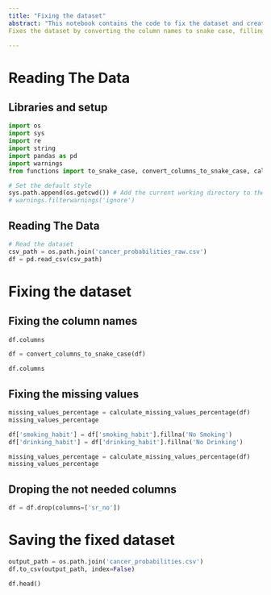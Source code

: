 ```yaml
---
title: "Fixing the dataset"
abstract: "This notebook contains the code to fix the dataset and create the data set to work with."
Fixes the dataset by converting the column names to snake case, filling the missing values, and saving the fixed dataset.

---
```


# Reading The Data

## Libraries and setup
```python
import os
import sys
import re
import string
import pandas as pd
import warnings
from functions import to_snake_case, convert_columns_to_snake_case, calculate_missing_values_percentage

# Set the default style
sys.path.append(os.getcwd()) # Add the current working directory to the path
# warnings.filterwarnings('ignore')
```

## Reading The Data
```python
# Read the dataset
csv_path = os.path.join('cancer_probabilities_raw.csv')
df = pd.read_csv(csv_path)
```

# Fixing the dataset

## Fixing the column names

```python
df.columns
```
```python
df = convert_columns_to_snake_case(df)
```

```python
df.columns
```

## Fixing the missing values
```python
missing_values_percentage = calculate_missing_values_percentage(df)
missing_values_percentage
```

```python
df['smoking_habit'] = df['smoking_habit'].fillna('No Smoking')
df['drinking_habit'] = df['drinking_habit'].fillna('No Drinking')
```

```python
missing_values_percentage = calculate_missing_values_percentage(df)
missing_values_percentage
```

## Droping the not needed columns
```python
df = df.drop(columns=['sr_no'])
```

# Saving the fixed dataset
```python
output_path = os.path.join('cancer_probabilities.csv')
df.to_csv(output_path, index=False)
```

```python
df.head()
```
